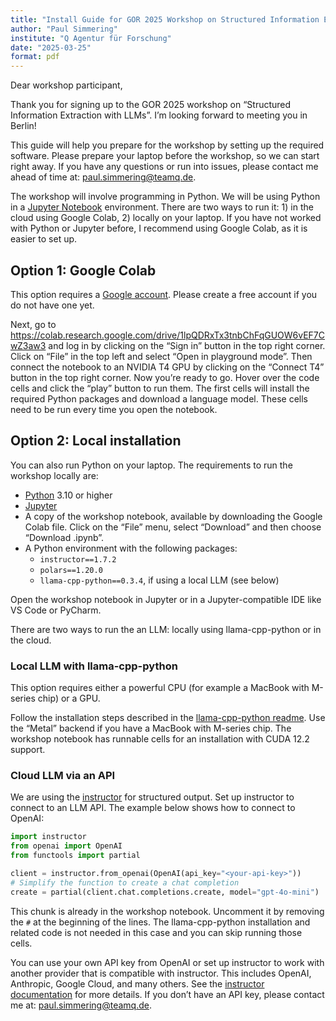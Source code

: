 ```yaml
---
title: "Install Guide for GOR 2025 Workshop on Structured Information Extraction with LLMs"
author: "Paul Simmering"
institute: "Q Agentur für Forschung"
date: "2025-03-25"
format: pdf
---
```


Dear workshop participant,

Thank you for signing up to the GOR 2025 workshop on "Structured Information Extraction with LLMs". I'm looking forward to meeting you in Berlin!

This guide will help you prepare for the workshop by setting up the required software. Please prepare your laptop before the workshop, so we can start right away. If you have any questions or run into issues, please contact me ahead of time at: [paul.simmering@teamq.de](mailto:paul.simmering@teamq.de).

The workshop will involve programming in Python. We will be using Python in a [Jupyter Notebook](https://jupyter.org) environment. There are two ways to run it: 1) in the cloud using Google Colab, 2) locally on your laptop. If you have not worked with Python or Jupyter before, I recommend using Google Colab, as it is easier to set up.

## Option 1: Google Colab

This option requires a [Google account](https://support.google.com/accounts/answer/27441?hl=en&co=GENIE.Platform%3DDesktop). Please create a free account if you do not have one yet.

Next, go to <https://colab.research.google.com/drive/1lpQDRxTx3tnbChFqGUOW6vEF7CwZ3aw3> and log in by clicking on the "Sign in" button in the top right corner. Click on "File" in the top left and select "Open in playground mode". Then connect the notebook to an NVIDIA T4 GPU by clicking on the "Connect T4" button in the top right corner. Now you're ready to go. Hover over the code cells and click the "play" button to run them. The first cells will install the required Python packages and download a language model. These cells need to be run every time you open the notebook.

## Option 2: Local installation

You can also run Python on your laptop. The requirements to run the workshop locally are:

- [Python](https://www.python.org) 3.10 or higher
- [Jupyter](https://jupyter.org)
- A copy of the workshop notebook, available by downloading the Google Colab file. Click on the "File" menu, select "Download" and then choose "Download .ipynb".
- A Python environment with the following packages:
    - `instructor==1.7.2`
    - `polars==1.20.0`
    - `llama-cpp-python==0.3.4`, if using a local LLM (see below)
  
Open the workshop notebook in Jupyter or in a Jupyter-compatible IDE like VS Code or PyCharm.

There are two ways to run the an LLM: locally using llama-cpp-python or in the cloud.

### Local LLM with llama-cpp-python

This option requires either a powerful CPU (for example a MacBook with M-series chip) or a GPU.

Follow the installation steps described in the [llama-cpp-python readme](https://github.com/abetlen/llama-cpp-python). Use the "Metal" backend if you have a MacBook with M-series chip. The workshop notebook has runnable cells for an installation with CUDA 12.2 support.

### Cloud LLM via an API

We are using the [instructor](https://python.useinstructor.com/) for structured output. Set up instructor to connect to an LLM API. The example below shows how to connect to OpenAI:

```python
import instructor
from openai import OpenAI
from functools import partial

client = instructor.from_openai(OpenAI(api_key="<your-api-key>"))
# Simplify the function to create a chat completion
create = partial(client.chat.completions.create, model="gpt-4o-mini")
```

This chunk is already in the workshop notebook. Uncomment it by removing the `#` at the beginning of the lines. The llama-cpp-python installation and related code is not needed in this case and you can skip running those cells.

You can use your own API key from OpenAI or set up instructor to work with another provider that is compatible with instructor. This includes OpenAI, Anthropic, Google Cloud, and many others. See the [instructor documentation](https://python.useinstructor.com/integrations/) for more details. If you don't have an API key, please contact me at: [paul.simmering@teamq.de](mailto:paul.simmering@teamq.de).
